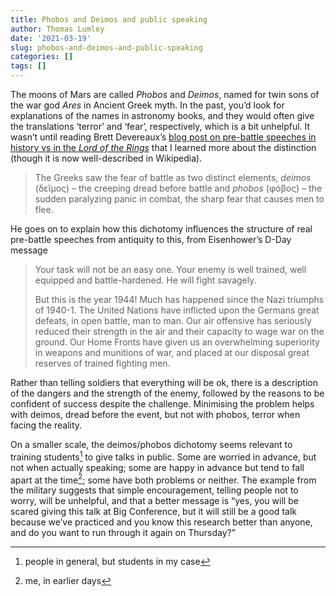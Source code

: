 ```yaml
---
title: Phobos and Deimos and public speaking
author: Thomas Lumley
date: '2021-03-19'
slug: phobos-and-deimos-and-public-speaking
categories: []
tags: []
---
```


The moons of Mars are called *Phobos* and *Deimos*, named for twin sons of the war god *Ares* in Ancient Greek myth. In the past, you'd look for explanations of the names in astronomy books, and they would often give the translations 'terror' and 'fear', respectively, which is a bit unhelpful.  It wasn't until reading Brett Devereaux's [blog post on pre-battle speeches in history vs in the *Lord of the Rings*](https://acoup.blog/2020/06/12/collections-the-battle-of-helms-deep-part-vii-hanging-by-a-thread/) that I learned more about the distinction (though it is now well-described in Wikipedia).

>The Greeks saw the fear of battle as two distinct elements, *deimos* (δεῖμος) -- the creeping dread before battle and *phobos* (φόβος) -- the sudden paralyzing panic in combat, the sharp fear that causes men to flee.

He goes on to explain how this dichotomy influences the structure of real pre-battle speeches from antiquity to this, from Eisenhower's D-Day message

>Your task will not be an easy one. Your enemy is well trained, well equipped and battle-hardened. He will fight savagely.
>
>But this is the year 1944! Much has happened since the Nazi triumphs of 1940-1. The United Nations have inflicted upon the Germans great defeats, in open battle, man to man. Our air offensive has seriously reduced their strength in the air and their capacity to wage war on the ground. Our Home Fronts have given us an overwhelming superiority in weapons and munitions of war, and placed at our disposal great reserves of trained fighting men.

Rather than telling soldiers that everything will be ok, there is a description of the dangers and the strength of the enemy, followed by the reasons to be confident of success despite the challenge.  Minimising the problem helps with deimos, dread before the event, but not with phobos, terror when facing the reality. 

On a smaller scale, the deimos/phobos dichotomy seems relevant to training students^[people in general, but students in my case] to give talks in public. Some are worried in advance, but not when actually speaking; some are happy in advance but tend to fall apart at the time^[me, in earlier days]; some have both problems or neither. The example from the military suggests that simple encouragement, telling people not to worry, will be unhelpful, and that a better message is "yes, you will be scared giving this talk at Big Conference, but it will still be a good talk because we've practiced and you know this research better than anyone, and do you want to run through it again on Thursday?"

